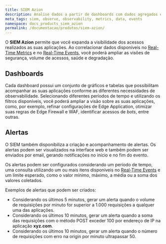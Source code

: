```yaml
---
title: SIEM Azion
description: Analise dados a partir de dashboards com dados agregados e brutos.
meta_tags: siem, observe, observability, metrics, data, events
namespace: docs_products_siem_azion
permalink: /documentacao/produtos/siem-azion/
---
```


O **SIEM Azion** permite que você expanda a visibilidade dos acessos realizados as suas aplicações. Ao correlacionar dados disponíveis no [Real-Time Metrics](/pt-br/documentacao/produtos/real-time-metrics/) e no [Real-Time Events](/pt-br/documentacao/produtos/real-time-events/), você poderá ampliar as visões de segurança, volume de acessos, saúde e degradação.

## Dashboards

Cada dashboard possui um conjunto de gráficos e tabelas que possibilitam acompanhar as suas aplicações conforme as diferentes necessidades de observabilidade. Selecionando diferentes períodos de tempo e utilizando os filtros disponíveis, você poderá ampliar a visão sobre as suas aplicações, como, por exemplo, refinar configurações de Edge Application, otimizar suas regras de Edge Firewall e WAF, identificar acessos de *bots*, entre outras. 

## Alertas

O SIEM também disponibiliza a criação e acompanhamento de alertas. Os alertas podem ser visualizados na interface web e também podem ser enviados por email, gerando notificações no início e no fim do evento.

Os alertas podem ser configurados considerando um período de tempo, uma consulta utilizando um ou mais itens disponíveis no [Real-Time Events](/pt-br/documentacao/produtos/real-time-events/) e um limite esperado, como o valor mínimo, máximo, a média ou a soma dos valores coletados.

Exemplos de alertas que podem ser criados:

- Considerando os últimos 5 minutos, gerar um alerta quando o volume de requisições por minuto for superior a 1.000 requisições a qualquer uma das aplicações.
- Considerando os últimos 10 minutos, gerar um alerta quando a soma das requisições com o método POST exceder 100 por endereço de IP na aplicação **xyz.com**.
- Considerando os últimos 10 minutos, gerar um alerta quando o número de requisições com erro na origin por minuto ultrapassar 50.